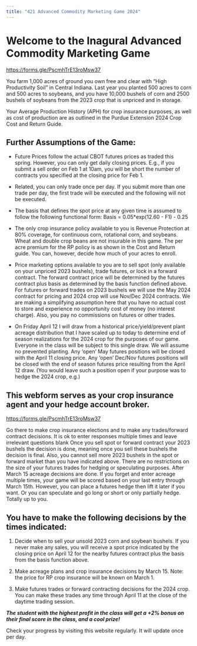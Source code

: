 ```yaml
---
title: "421 Advanced Commodity Marketing Game 2024"
---
```


# Welcome to the Inagural Advanced Commodity Marketing Game

<https://forms.gle/PscmhTrE13roMsw37>

You farm 1,000 acres of ground you own free and clear with "High Productivity Soil" in Central Indiana. Last year you planted 500 acres to corn and 500 acres to soybeans, and you have 10,000 bushels of corn and 2500 bushels of soybeans from the 2023 crop that is unpriced and in storage.

Your Average Production History (APH) for crop insurance purposes, as well as cost of production are as outlined in the Purdue Extension 2024 Crop Cost and Return Guide.

## Further Assumptions of the Game:

-   Future Prices follow the actual CBOT futures prices as traded this spring. However, you can only get daily closing prices. E.g., if you submit a sell order on Feb 1 at 10am, you will be short the number of contracts you specified at the closing price for Feb 1.

-   Related, you can only trade once per day. If you submit more than one trade per day, the first trade will be executed and the following will not be executed.

-   The basis that defines the spot price at any given time is assumed to follow the following functional form: Basis = 0.05\*exp(12.60 - F1) - 0.25

-   The only crop insurance policy available to you is Revenue Protection at 80% coverage, for continuous corn, rotational corn, and soybeans. Wheat and double crop beans are not insurable in this game. The per acre premium for the RP policy is as shown in the Cost and Return guide. You can, however, decide how much of your acres to enroll.

-   Price marketing options available to you are to sell spot (only available on your unpriced 2023 bushels), trade futures, or lock in a forward contract. The forward contract price will be determined by the futures contract plus basis as determined by the basis function defined above. For futures or forward trades on 2023 bushels we will use the May 2024 contract for pricing and 2024 crop will use Nov/Dec 2024 contracts. We are making a simplifying assumption here that you have no actual cost to store and experience no opportunity cost of money (no interest charge). Also, you pay no commissions on futures or other trades.

-   On Friday April 12 I will draw from a historical price/yield/prevent plant acreage distribution that I have scaled up to today to determine end of season realizations for the 2024 crop for the purposes of our game. Everyone in the class will be subject to this single draw. We will assume no prevented planting. Any 'open' May futures positions will be closed with the April 11 closing price. Any 'open' Dec/Nov futures positions will be closed with the end of season futures price resulting from the April 12 draw. (You would leave such a position open if your purpose was to hedge the 2024 crop, e.g.)

## This webform serves as your crop insurance agent and your hedge account broker.

<https://forms.gle/PscmhTrE13roMsw37>

Go there to make crop insurance elections and to make any trades/forward contract decisions. It is ok to enter responses multiple times and leave irrelevant questions blank Once you sell spot or forward contract your 2023 bushels the decision is done, meaning once you sell these bushels the decision is final. Also, you cannot sell more 2023 bushels in the spot or forward market than you have indicated above. There are no restrictions on the size of your futures trades for hedging or speculating purposes. After March 15 acreage decisions are done. If you forget and enter acreage multiple times, your game will be scored based on your last entry through March 15th. However, you can place a futures hedge then lift it later if you want. Or you can speculate and go long or short or only partially hedge. Totally up to you.

## You have to make the following decisions by the times indicated:

1.  Decide when to sell your unsold 2023 corn and soybean bushels. If you never make any sales, you will receive a spot price indicated by the closing price on April 12 for the nearby futures contract plus the basis from the basis function above.

2.  Make acreage plans and crop insurance decisions by March 15. Note: the price for RP crop insurance will be known on March 1.

3.  Make futures trades or forward contracting decisions for the 2024 crop. You can make these trades any time through April 11 at the close of the daytime trading session.

***The student with the highest profit in the class will get a +2% bonus on their final score in the class, and a cool prize!***

Check your progress by visiting this website regularly. It will update once per day.
